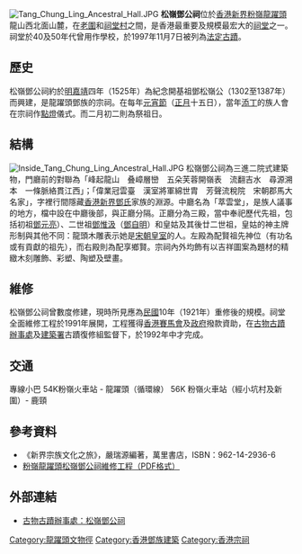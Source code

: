 [[File:Tang_Chung_Ling_Ancestral_Hall.JPG|thumb]]
'''松嶺鄧公祠'''位於[[香港|香港]][[新界|新界]][[粉嶺|粉嶺]][[龍躍頭|龍躍頭]]龍山西北面山麓，在[[老圍_(龍躍頭)|老圍]]和[[祠堂村|祠堂村]]之間，是香港最重要及規模最宏大的[[祠堂|祠堂]]之一。祠堂於40及50年代曾用作學校，於1997年11月7日被列為[[香港法定古蹟|法定古蹟]]。

==歷史==
松嶺鄧公祠約於[[明朝|明]][[嘉靖|嘉靖]]四年（1525年）為紀念開基祖鄧松嶺公（1302至1387年）而興建，是龍躍頭鄧族的宗祠。在每年[[元宵節_(華人)|元宵節]]（[[正月|正月]]十五日），當年[[添丁|添丁]]的族人會在宗祠作[[元宵點燈|點燈]]儀式。而二月初二則為祭祖日。

==結構==
[[File:Inside_Tang_Chung_Ling_Ancestral_Hall.JPG|thumb]]
松嶺鄧公祠為三進二院式建築物，門廳前的對聯為「峰起龍山　叠嶂層巒　五朵芙蓉開嶺表　流翻吉水　尋源溯本　一條脈絡貫江西」；「偉業冠雲臺　漢室將軍綿世胄　芳聲流稅院　宋朝郡馬大名家」，字裡行間隱藏[[香港新界鄧氏|香港新界鄧氏]]家族的淵源。中廳名為「萃雲堂」，是族人議事的地方，檔中設在中廳後部，與正廳分隔。正廳分為三殿，當中奉祀歷代先祖，包括初祖[[鄧元亮|鄧元亮]]）、二世祖[[鄧惟汲|鄧惟汲]]（[[鄧自明|鄧自明]]）和皇姑及其後廿二世祖，皇姑的神主牌形制與其他不同：龍頭木雕表示她是[[宋朝皇室|宋朝皇室]]的人。左殿為配賢祖先神位（有功名或有貢獻的祖先），而右殿則為配享鄉賢。宗祠內外均飾有以吉祥圖案為題材的精緻木刻雕飾、彩塑、陶塑及壁畫。

==維修==
松嶺鄧公祠曾數度修建，現時所見應為[[中華民國|民國]]10年（1921年）重修後的規模。祠堂全面維修工程於1991年展開，工程獲得[[香港賽馬會|香港賽馬會]]及[[香港政府|政府]]撥款資助，在[[古物古蹟辦事處|古物古蹟辦事處]]及[[建築署|建築署]]古蹟復修組監督下，於1992年中才完成。

== 交通==
  
專線小巴  
54K粉嶺火車站 - 龍躍頭（循環線）
56K  粉嶺火車站（經小坑村及新圍）- 鹿頸  

==參考資料==
* 《新界宗族文化之旅》，嚴瑞源編著，萬里書店，ISBN：962-14-2936-6
* [http://www.epd.gov.hk/eia/chi/register/profile/latest/cdir105.pdf 粉嶺龍躍頭松嶺鄧公祠維修工程（PDF格式）] {{Wayback|url=http://www.epd.gov.hk/eia/chi/register/profile/latest/cdir105.pdf |date=20191107142327 }}

==外部連結==
* [http://www.amo.gov.hk/b5/monuments_65.php 古物古蹟辦事處：松嶺鄧公祠] {{Wayback|url=http://www.amo.gov.hk/b5/monuments_65.php |date=20201027063538 }}

{{龍躍頭文物徑文物}}
{{香港法定古蹟}}

[[Category:龍躍頭文物徑|Category:龍躍頭文物徑]]
[[Category:香港鄧族建築|Category:香港鄧族建築]]
[[Category:香港宗祠|Category:香港宗祠]]